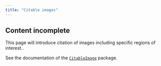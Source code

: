 ```yaml
---
title: "Citable images"
---
```



:::{.callout-caution}
## Content incomplete

This page will introduce citation of images including specific regions of interest..
:::

See the documentation of the [`CitableImage`](https://cite-architecture.github.io/CitableImage.jl/stable/) package.